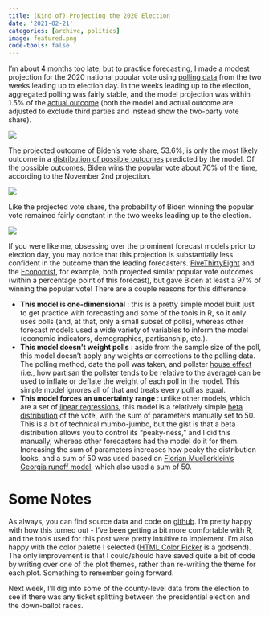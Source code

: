 ```yaml
---
title: (Kind of) Projecting the 2020 Election
date: '2021-02-21'
categories: [archive, politics]
image: featured.png
code-tools: false
---
```


I’m about 4 months too late, but to practice forecasting, I made a modest projection for the 2020 national popular vote using [polling data](https://projects.fivethirtyeight.com/2020-general-data/presidential_polls_2020.csv) from the two weeks leading up to election day. In the weeks leading up to the election, aggregated polling was fairly stable, and the model projection was within 1.5% of the [actual outcome](https://en.wikipedia.org/wiki/2020_United_States_presidential_election) (both the model and actual outcome are adjusted to exclude third parties and instead show the two-party vote share). 

![](pics/plot_01.png)

The projected outcome of Biden’s vote share, 53.6%, is only the most likely outcome in a [distribution of possible outcomes](https://en.wikipedia.org/wiki/Beta_distribution) predicted by the model. Of the possible outcomes, Biden wins the popular vote about 70% of the time, according to the November 2nd projection.

![](pics/plot_03.png)

Like the projected vote share, the probability of Biden winning the popular vote remained fairly constant in the two weeks leading up to the election.

![](pics/plot_02.png)

If you were like me, obsessing over the prominent forecast models prior to election day, you may notice that this projection is substantially less confident in the outcome than the leading forecasters. [FiveThirtyEight](https://projects.fivethirtyeight.com/2020-election-forecast/) and the [Economist](https://projects.economist.com/us-2020-forecast/president), for example, both projected similar popular vote outcomes (within a percentage point of this forecast), but gave Biden at least a 97% of winning the popular vote! There are a couple reasons for this difference:

* **This model is one-dimensional** : this is a pretty simple model built just to get practice with forecasting and some of the tools in R, so it only uses polls (and, at that, only a small subset of polls), whereas other forecast models used a wide variety of variables to inform the model (economic indicators, demographics, partisanship, etc.). 
* **This model doesn’t weight polls** : aside from the sample size of the poll, this model doesn’t apply any weights or corrections to the polling data. The polling method, date the poll was taken, and pollster [house effect](https://fivethirtyeight.com/features/calculating-house-effects-of-polling-firms/) (i.e., how partisan the pollster tends to be relative to the average) can be used to inflate or deflate the weight of each poll in the model. This simple model ignores all of that and treats every poll as equal.
* **This model forces an uncertainty range** : unlike other models, which are a set of [linear regressions](https://en.wikipedia.org/wiki/Regression_analysis), this model is a relatively simple [beta distribution](https://en.wikipedia.org/wiki/Beta_distribution) of the vote, with the sum of parameters manually set to 50. This is a bit of technical mumbo-jumbo, but the gist is that a beta distribution allows you to control its “peaky-ness,” and I did this manually, whereas other forecasters had the model do it for them. Increasing the sum of parameters increases how peaky the distribution looks, and a sum of 50 was used based on [Florian Muellerklein’s Georgia runoff model](http://florianmuellerklein.github.io/election/), which also used a sum of 50. 

# Some Notes

As always, you can find source data and code on [github](https://github.com/markjrieke/thedatadiary/tree/main/2021.02.21-simple_projection). I’m pretty happy with how this turned out - I’ve been getting a bit more comfortable with R, and the tools used for this post were pretty intuitive to implement. I’m also happy with the color palette I selected ([HTML Color Picker](https://htmlcolorcodes.com/color-picker/) is a godsend). The only improvement is that I could/should have saved quite a bit of code by writing over one of the plot themes, rather than re-writing the theme for each plot. Something to remember going forward.

Next week, I’ll dig into some of the county-level data from the election to see if there was any ticket splitting between the presidential election and the down-ballot races.